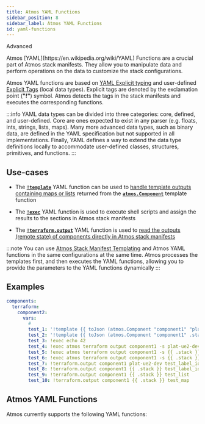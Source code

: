 ```yaml
---
title: Atmos YAML Functions
sidebar_position: 8
sidebar_label: Atmos YAML Functions
id: yaml-functions
---
```




<PillBox>Advanced</PillBox>

<Intro>
    Atmos [YAML](https://en.wikipedia.org/wiki/YAML) Functions are a crucial part of Atmos stack manifests. They allow
    you to
    manipulate data and perform operations on the data to customize the stack configurations.
</Intro>

Atmos YAML functions are based on [YAML Explicit typing](https://yaml.org/spec/1.2.2/)
and user-defined [Explicit Tags](https://yaml.org/spec/1.2.2/#tags) (local data types).
Explicit tags are denoted by the exclamation point (__"!"__) symbol.
Atmos detects the tags in the stack manifests and executes the corresponding functions.

:::info
YAML data types can be divided into three categories: core, defined, and user-defined.
Core are ones expected to exist in any parser (e.g. floats, ints, strings, lists, maps).
Many more advanced data types, such as binary data, are defined in the YAML specification but not supported
in all implementations.
Finally, YAML defines a way to extend the data type definitions locally to accommodate user-defined classes,
structures, primitives, and functions.
:::

## Use-cases

 - The [__`!template`__](/core-concepts/stacks/yaml-functions/template) YAML function can be used to
   [handle template outputs containing maps or lists](/core-concepts/stacks/templates/functions/atmos.Component#handling-outputs-containing-maps-or-lists)
   returned from the [__`atmos.Component`__](/core-concepts/stacks/templates/functions/atmos.Component) template function

 - The [__`!exec`__](/core-concepts/stacks/yaml-functions/exec) YAML function is used to execute shell scripts and assign
   the results to the sections in Atmos stack manifests

 - The [__`!terraform.output`__](/core-concepts/stacks/yaml-functions/terraform.output) YAML function is used to
   [read the outputs (remote state) of components directly in Atmos stack manifests](/core-concepts/components/terraform/remote-state)

:::note
You can use [Atmos Stack Manifest Templating](/core-concepts/stacks/templates) and Atmos YAML functions in the same
configurations at the same time.
Atmos processes the templates first, and then executes the YAML functions, allowing you to provide the parameters to
the YAML functions dynamically
:::

## Examples

<File title="stack.yaml">
</File>

```yaml
components:
  terraform:
    component2:
      vars:
        #
        test_1: '!template {{ toJson (atmos.Component "component1" "plat-ue2-dev").outputs.test_list }}'
        test_2: '!template {{ toJson (atmos.Component "component1" .stack).outputs.test_map }}'
        test_3: !exec echo 42
        test_4: !exec atmos terraform output component1 -s plat-ue2-dev --skip-init -- -json test_label_id
        test_5: !exec atmos terraform output component1 -s {{ .stack }} --skip-init -- -json test_map
        test_6: !exec atmos terraform output component1 -s {{ .stack }} --skip-init -- -json test_list
        test_7: !terraform.output component1 plat-ue2-dev test_label_id
        test_8: !terraform.output component1 {{ .stack }} test_label_id
        test_9: !terraform.output component1 {{ .stack }} test_list
        test_10: !terraform.output component1 {{ .stack }} test_map
```

## Atmos YAML Functions

Atmos currently supports the following YAML functions:

<DocCardList/>
